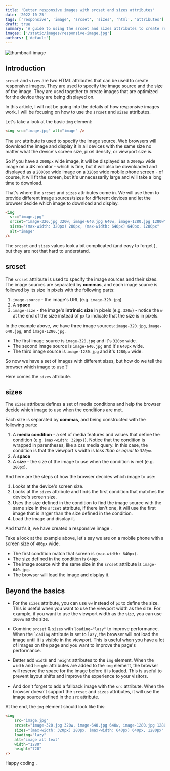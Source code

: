 ```yaml
---
title: 'Better responsive images with srcset and sizes attributes'
date: '2022-10-25'
tags: ['responsive', 'image', 'srcset', 'sizes', 'html', 'attributes']
draft: true
summary: 'A guide to using the srcset and sizes attributes to create responsive images'
images: ['/static/images/responsive-image.jpg']
authors: ['default']
---
```



![thumbnail-image](/static/images/responsive-image.jpg)

<UnsplashPhotoInfo photoURL="https://unsplash.com/photos/TMa0l7fdSW8" author="Dang Cong" />

## Introduction

`srcset` and `sizes` are two HTML attributes that can be used to create responsive images.
They are used to specify the image source and the size of the image. They are used together to create images that are optimized for the device they are being displayed on.

In this article, I will not be going into the details of how responsive images work. I will be focusing on how to use the `srcset` and `sizes` attributes.

Let's take a look at the basic `img` element:

```html
<img src="image.jpg" alt="image" />
```

The `src` attribute is used to specify the image source.
Web browsers will download the image and display it in all devices with the same size
no matter what the device's screen size, pixel density, or viewport size is.

So if you have a `2000px` wide image, it will be displayed as a `2000px` wide image on a 4K monitor - which is fine,
but it will also be downloaded and displayed as a `2000px` wide image on a `320px` wide mobile phone screen - of course, it will fit the screen,
but it's unnecessarily large and will take a long time to download.

That's where the `srcset` and `sizes` attributes come in.
We will use them to provide different image sources/sizes for different devices and let the browser decide which image to download and display.

```html
<img
  src="image.jpg"
  srcset="image-320.jpg 320w, image-640.jpg 640w, image-1280.jpg 1280w"
  sizes="(max-width: 320px) 280px, (max-width: 640px) 640px, 1280px"
  alt="image"
/>
```

The `srcset` and `sizes` values look a bit complicated (and easy to forget <Twemoji emoji="face-with-rolling-eyes" />), but they are not that hard to understand.

## srcset

The `srcset` attribute is used to specify the image sources and their sizes.
The image sources are separated by **commas**, and each image source is followed by its size in pixels with the following parts:

1. `image-source` - the image's URL (e.g. `image-320.jpg`)
2. A **space**
3. `image-size` - the image's **intrinsic size** in pixels (e.g. `320w`) - notice the `w` at the end of the size instead of `px` to indicate that the size is in pixels.

In the example above, we have three image sources: `image-320.jpg`, `image-640.jpg`, and `image-1280.jpg`.

- The first image source is `image-320.jpg` and it's `320px` wide.
- The second image source is `image-640.jpg` and it's `640px` wide.
- The third image source is `image-1280.jpg` and it's `1280px` wide.

So now we have a set of images with different sizes, but how do we tell the browser which image to use <Twemoji emoji="thinking-face" />?

Here comes the `sizes` attribute.

## sizes

The `sizes` attribute defines a set of media conditions and help the browser decide which image to use when the conditions are met.

Each size is separated by **commas**, and being constructed with the following parts:

1. A **media condition** - a set of media features and values that define the condition (e.g. `(max-width: 320px)`).
   Notice that the condition is wrapped in parentheses, like a css media query.
   In this case, the condition is that the viewport's width is _less than or equal to `320px`_.
2. A **space**
3. A **size** - the size of the image to use when the condition is met (e.g. `280px`).

And here are the steps of how the browser decides which image to use:

1. Looks at the device's screen size.
2. Looks at the `sizes` attribute and finds the first condition that matches the device's screen size.
3. Uses the size defined in the condition to find the image source with the same size in the `srcset` attribute, if there isn't one, it will use the first image that is larger than the size defined in the condition.
4. Load the image and display it.

And that's it, we have created a responsive image <Twemoji emoji="partying-face" />.

Take a look at the example above, let's say we are on a mobile phone with a screen size of `400px` wide.

- The first condition match that screen is `(max-width: 640px)`.
- The size defined in the condition is `640px`.
- The image source with the same size in the `srcset` attribute is `image-640.jpg`.
- The browser will load the image and display it.

## Beyond the basics

- For the `sizes` attribute, you can use `vw` instead of `px` to define the size.
	This is useful when you want to use the viewport width as the size.
	For example, if you want to use the viewport width as the size, you can use `100vw` as the size.

- Combine `srcset` & `sizes` with `loading="lazy"` to improve performance.
	When the `loading` attribute is set to `lazy`, the browser will not load the image until it is visible in the viewport.
	This is useful when you have a lot of images on the page and you want to improve the page's performance.

- Better add `width` and `height` attributes to the `img` element.
	When the `width` and `height` attributes are added to the `img` element, the browser will reserve the space for the image before it is loaded.
	This is useful to prevent layout shifts and improve the experience to your visitors.

- And don't forget to add a fallback image with the `src` attribute.
	When the browser doesn't support the `srcset` and `sizes` attributes, it will use the image source defined in the `src` attribute.

At the end, the `img` element should look like this:

```html
<img
	src="image.jpg"
	srcset="image-320.jpg 320w, image-640.jpg 640w, image-1280.jpg 1280w"
	sizes="(max-width: 320px) 280px, (max-width: 640px) 640px, 1280px"
	loading="lazy"
	alt="image alt text"
	width="1280"
	height="720"
/>
```

Happy coding <Twemoji emoji="clinking-beer-mugs" />.
